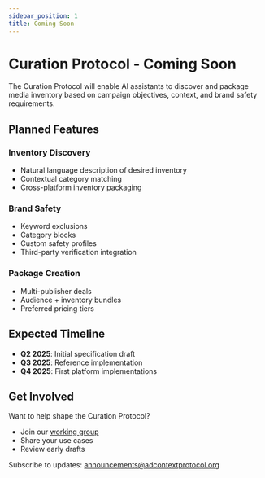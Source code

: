 ```yaml
---
sidebar_position: 1
title: Coming Soon
---
```


# Curation Protocol - Coming Soon

The Curation Protocol will enable AI assistants to discover and package media inventory based on campaign objectives, context, and brand safety requirements.

## Planned Features

### Inventory Discovery
- Natural language description of desired inventory
- Contextual category matching
- Cross-platform inventory packaging

### Brand Safety
- Keyword exclusions
- Category blocks  
- Custom safety profiles
- Third-party verification integration

### Package Creation
- Multi-publisher deals
- Audience + inventory bundles
- Preferred pricing tiers

## Expected Timeline

- **Q2 2025**: Initial specification draft
- **Q3 2025**: Reference implementation
- **Q4 2025**: First platform implementations

## Get Involved

Want to help shape the Curation Protocol?

- Join our [working group](https://join.slack.com/t/agenticads/shared_invite/zt-3c5sxvdjk-x0rVmLB3OFHVUp~WutVWZg)
- Share your use cases
- Review early drafts

Subscribe to updates: announcements@adcontextprotocol.org